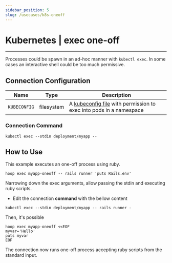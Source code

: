 ```yaml
---
sidebar_position: 5
slug: /usecases/k8s-oneoff
---
```



# Kubernetes | exec one-off

<ConnectOnHoopButton
  url="https://app.hoop.dev/connections/command-line/new?data=ewogICJuYW1lIjogIm15LWs4cyIsCiAgInR5cGUiOiAiY29tbWFuZC1saW5lIiwKICAic2VjcmV0IjogewogICAgImZpbGVzeXN0ZW06S1VCRUNPTkZJRyI6ICJlVzkxY2lCcmRXSmxJR052Ym1acFp5Qm1hV3hsSUdOdmJuUmxiblFnYUdWeVpRPT0iCiAgfSwKICAiY29tbWFuZCI6IFsKICAgICJrdWJlY3RsIiwKICAgICJleGVjIiwKICAgICItLXN0ZGluIiwKICAgICJkZXBsb3ltZW50L215YXBwIiwKICAgICItLSIKICBdCn0="
/>

___

Processes could be spawn in an ad-hoc manner with `kubectl exec`. In some cases an interactive shell could be too much permissive.

## Connection Configuration

| Name         | Type       | Description                                                            |
|------------- | ---------- | ---------------------------------------------------------------------- |
| `KUBECONFIG` | filesystem | A [kubeconfig file](https://kubernetes.io/docs/concepts/configuration/organize-cluster-access-kubeconfig/) with permission to exec into pods in a namespace   |

### Connection Command

```shell
kubectl exec --stdin deployment/myapp --
```

## How to Use

This example executes an one-off process using ruby.

```shell
hoop exec myapp-oneoff -- rails runner 'puts Rails.env'
```

Narrowing down the exec arguments, allow passing the stdin and executing ruby scripts.

- Edit the connection **command** with the bellow content

```shell
kubectl exec --stdin deployment/myapp -- rails runner -
```

Then, it's possible

```shell
hoop exec myapp-oneoff <<EOF
myvar='Hello'
puts myvar
EOF
```

The connection now runs one-off process accepting ruby scripts from the standard input.
